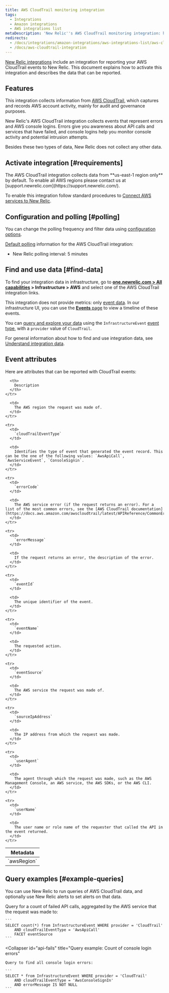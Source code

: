 ```yaml
---
title: AWS CloudTrail monitoring integration
tags:
  - Integrations
  - Amazon integrations
  - AWS integrations list
metaDescription: 'New Relic''s AWS CloudTrail monitoring integration: how to enable it, and what data it reports.'
redirects:
  - /docs/integrations/amazon-integrations/aws-integrations-list/aws-cloudtrail-monitoring-integration
  - /docs/aws-cloudtrail-integration
---
```


[New Relic integrations](/docs/infrastructure/integrations-getting-started/getting-started/introduction-infrastructure-integrations) include an integration for reporting your AWS CloudTrail events to New Relic. This document explains how to activate this integration and describes the data that can be reported.

## Features

This integration collects information from [AWS CloudTrail](https://aws.amazon.com/documentation/cloudtrail/), which captures and records AWS account activity, mainly for audit and governance purposes.

New Relic's AWS CloudTrail integration collects events that represent errors and AWS console logins. Errors give you awareness about API calls and services that have failed, and console logins help you monitor console activity and potential intrusion attempts.

Besides these two types of data, New Relic does not collect any other data.

## Activate integration [#requirements]

<Callout variant="important">
  The AWS CloudTrail integration collects data from **us-east-1 region only** by default. To enable all AWS regions please contact us at [support.newrelic.com](https://support.newrelic.com/).
</Callout>

To enable this integration follow standard procedures to [Connect AWS services to New Relic](/docs/infrastructure/amazon-integrations/get-started/connect-aws-new-relic-infrastructure-monitoring/).

## Configuration and polling [#polling]

You can change the polling frequency and filter data using [configuration options](/docs/integrations/new-relic-integrations/getting-started/configure-polling-frequency-data-collection-cloud-integrations).

[Default polling](/docs/infrastructure/amazon-integrations/aws-integrations-list/aws-polling-intervals-infrastructure-integrations) information for the AWS CloudTrail integration:

* New Relic polling interval: 5 minutes

## Find and use data [#find-data]

To find your integration data in infrastructure, go to **[one.newrelic.com > All capabilities](https://one.newrelic.com/all-capabilities) > Infrastructure > AWS** and select one of the AWS CloudTrail integration links.

This integration does not provide metrics: only [event data](/docs/telemetry-data-platform/understand-data/new-relic-data-types/#events-new-relic). In our infrastructure UI, you can use the [**Events** page](/docs/infrastructure/new-relic-infrastructure/infrastructure-ui-pages/infrastructure-events-page-live-feed-every-config-change) to view a timeline of these events.

You can [query and explore your data](/docs/using-new-relic/data/understand-data/query-new-relic-data) using the `InfrastructureEvent` [event type](/docs/data-apis/understand-data/new-relic-data-types/#event-data), with a `provider` value of `CloudTrail`.

For general information about how to find and use integration data, see [Understand integration data](/docs/infrastructure/integrations/find-use-infrastructure-integration-data).

## Event attributes

Here are attributes that can be reported with CloudTrail events:

<table>
  <thead>
    <tr>
      <th>
        Metadata
      </th>

      <th>
        Description
      </th>
    </tr>
  </thead>

  <tbody>
    <tr>
      <td>
        `awsRegion`
      </td>

      <td>
        The AWS region the request was made of.
      </td>
    </tr>

    <tr>
      <td>
        `cloudTrailEventType`
      </td>

      <td>
        Identifies the type of event that generated the event record. This can be the one of the following values: `AwsApiCall`, `AwsServiceEvent`, `ConsoleSignin`.
      </td>
    </tr>

    <tr>
      <td>
        `errorCode`
      </td>

      <td>
        The AWS service error (if the request returns an error). For a list of the most common errors, see the [AWS CloudTrail documentation](https://docs.aws.amazon.com/awscloudtrail/latest/APIReference/CommonErrors.html).
      </td>
    </tr>

    <tr>
      <td>
        `errorMessage`
      </td>

      <td>
        If the request returns an error, the description of the error.
      </td>
    </tr>

    <tr>
      <td>
        `eventId`
      </td>

      <td>
        The unique identifier of the event.
      </td>
    </tr>

    <tr>
      <td>
        `eventName`
      </td>

      <td>
        The requested action.
      </td>
    </tr>

    <tr>
      <td>
        `eventSource`
      </td>

      <td>
        The AWS service the request was made of.
      </td>
    </tr>

    <tr>
      <td>
        `sourceIpAddress`
      </td>

      <td>
        The IP address from which the request was made.
      </td>
    </tr>

    <tr>
      <td>
        `userAgent`
      </td>

      <td>
        The agent through which the request was made, such as the AWS Management Console, an AWS service, the AWS SDKs, or the AWS CLI.
      </td>
    </tr>

    <tr>
      <td>
        `userName`
      </td>

      <td>
        The user name or role name of the requester that called the API in the event returned.
      </td>
    </tr>
  </tbody>
</table>

## Query examples [#example-queries]

You can use New Relic to run queries of AWS CloudTrail data, and optionally use New Relic alerts to set alerts on that data.

<CollapserGroup>
  <Collapser
    id="api-fails"
    title="Query example: Count of failed API calls"
  >
    Query for a count of failed API calls, aggregated by the AWS service that the request was made to:

    ```
    SELECT count(*) from InfrastructureEvent WHERE provider = 'CloudTrail' 
        AND cloudTrailEventType = 'AwsApiCall' 
        FACET eventSource
    ```
  </Collapser>

  <Collapser
    id="api-fails"
    title="Query example: Count of console login errors"
  >
    Query to find all console login errors:

    ```
    SELECT * from InfrastructureEvent WHERE provider = 'CloudTrail' 
        AND cloudTrailEventType = 'AwsConsoleSignIn' 
        AND errorMessage IS NOT NULL
    ```
  </Collapser>
</CollapserGroup>
